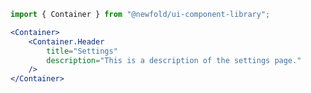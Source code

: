 ```jsx
import { Container } from "@newfold/ui-component-library";

<Container>
    <Container.Header 
        title="Settings" 
        description="This is a description of the settings page." 
    />
</Container>
```